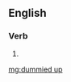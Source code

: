 ==English==

===Verb===
{{head|en|head=[[dummied]] [[up]]}}
# {{en-past of|dummy up}}

[[mg:dummied up]]